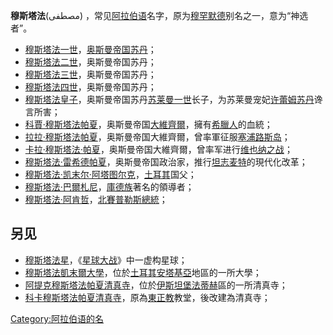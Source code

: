 '''穆斯塔法'''(مصطفى) ，常见[[阿拉伯语|阿拉伯语]]名字，原为[[穆罕默德|穆罕默德]]别名之一，意为“神选者”。

*[[穆斯塔法一世|穆斯塔法一世]]，[[奥斯曼帝国|奥斯曼帝国]][[苏丹_(称谓)|苏丹]]；
*[[穆斯塔法二世|穆斯塔法二世]]，奥斯曼帝国苏丹；
*[[穆斯塔法三世|穆斯塔法三世]]，奥斯曼帝国苏丹；
*[[穆斯塔法四世|穆斯塔法四世]]，奥斯曼帝国苏丹；
*[[穆斯塔法皇子_(蘇萊曼一世)|穆斯塔法皇子]]，奥斯曼帝国苏丹[[苏莱曼一世_(奥斯曼帝国)|苏莱曼一世]]长子，为苏莱曼宠妃[[许蕾姆苏丹|许蕾姆苏丹]]谗言所害；
*[[科賈·穆斯塔法帕夏|科賈·穆斯塔法帕夏]]，奥斯曼帝国[[大維齊爾|大維齊爾]]，擁有[[希臘人|希臘人]]的血統；
*[[拉拉·穆斯塔法帕夏|拉拉·穆斯塔法帕夏]]，奥斯曼帝国大維齊爾，曾率軍征服[[塞浦路斯岛|塞浦路斯岛]]；
*[[卡拉·穆斯塔法·帕夏|卡拉·穆斯塔法·帕夏]]，奥斯曼帝国大維齊爾，曾率军进行[[维也纳之战|维也纳之战]]；
*[[穆斯塔法·雷希德帕夏|穆斯塔法·雷希德帕夏]]，奥斯曼帝国政治家，推行[[坦志麦特|坦志麦特]]的現代化改革；
*[[穆斯塔法·凯末尔·阿塔图尔克|穆斯塔法·凯末尔·阿塔图尔克]]，[[土耳其|土耳其]]国父；
*[[穆斯托伐·巴爾札尼|穆斯塔法·巴爾札尼]]，[[库尔德人|庫德族]]著名的領導者；
*[[穆斯塔法·阿肯哲|穆斯塔法·阿肯哲]]，[[北賽普勒斯總統|北賽普勒斯總統]]；

==另见==
*[[穆斯塔法星|穆斯塔法星]]，《[[星球大战|星球大战]]》中一虚构星球；
*[[穆斯塔法凱末爾大學|穆斯塔法凱末爾大學]]，位於[[土耳其|土耳其]][[安塔基亞|安塔基亞]]地區的一所大學；
*[[阿提克穆斯塔法帕夏清真寺|阿提克穆斯塔法帕夏清真寺]]，位於[[伊斯坦堡|伊斯坦堡]][[法蒂赫|法蒂赫]]區的一所清真寺；
*[[科卡穆斯塔法帕夏清真寺|科卡穆斯塔法帕夏清真寺]]，原為[[正教會|東正教]]教堂，後改建為清真寺；

{{Disambiguation|Cat=四字人名译名消歧义}}
[[Category:阿拉伯语的名|Category:阿拉伯语的名]]